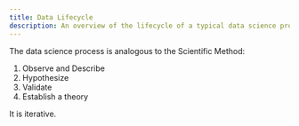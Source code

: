 ```yaml
---
title: Data Lifecycle
description: An overview of the lifecycle of a typical data science project.
---
```


The data science process is analogous to the Scientific Method:
1. Observe and Describe
2. Hypothesize
3. Validate
4. Establish a theory

It is iterative.
